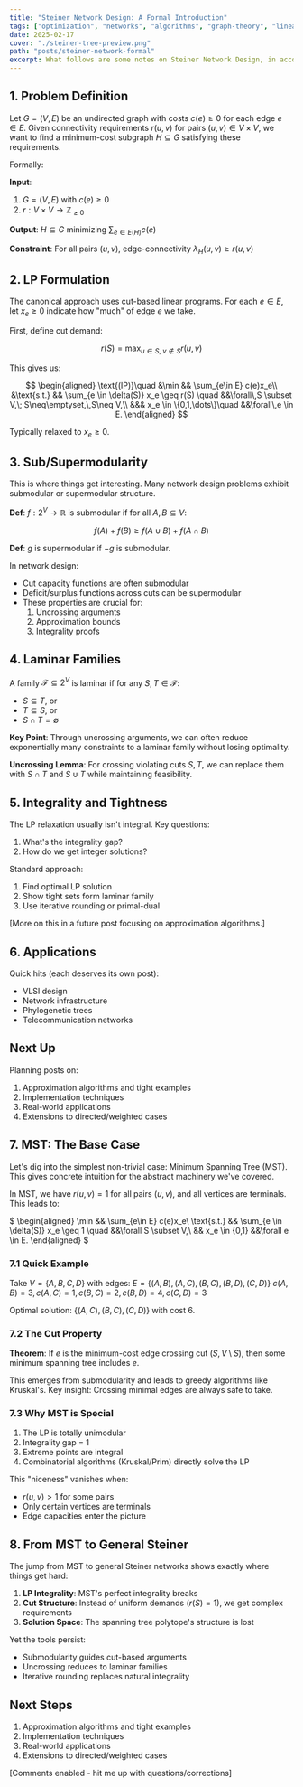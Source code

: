 ```yaml
---
title: "Steiner Network Design: A Formal Introduction"
tags: ["optimization", "networks", "algorithms", "graph-theory", "linear-programming"]
date: 2025-02-17
cover: "./steiner-tree-preview.png"
path: "posts/steiner-network-formal"
excerpt: What follows are some notes on Steiner Network Design, in accordance with my lectures in EECS 598-001 Hardness of Approximation with Prof. Euiwoong Lee. I'll start with formal definitions and work through the key theoretical components. This is part 1 of a series - future posts will expand on applications and implementation details.
---
```


## 1. Problem Definition

Let $G = (V, E)$ be an undirected graph with costs $c(e) \geq 0$ for each edge $e \in E$. Given connectivity requirements $r(u,v)$ for pairs $(u,v) \in V \times V$, we want to find a minimum-cost subgraph $H \subseteq G$ satisfying these requirements.

Formally:

**Input**: 
1. $G = (V,E)$ with $c(e) \geq 0$
2. $r: V \times V \to \mathbb{Z}_{\geq 0}$

**Output**: $H \subseteq G$ minimizing $\sum_{e \in E(H)} c(e)$

**Constraint**: For all pairs $(u,v)$, edge-connectivity $\lambda_H(u,v) \geq r(u,v)$

## 2. LP Formulation

The canonical approach uses cut-based linear programs. For each $e \in E$, let $x_e \geq 0$ indicate how "much" of edge $e$ we take.

First, define cut demand:

$$r(S) = \max_{u\in S,\;v\notin S} r(u,v)$$

This gives us:

$$
\begin{aligned}
\text{(IP)}\quad
&\min && \sum_{e\in E} c(e)x_e\\
&\text{s.t.} && \sum_{e \in \delta(S)} x_e \geq r(S) \quad &&\forall\,S \subset V,\; S\neq\emptyset,\,S\neq V,\\
&&& x_e \in \{0,1,\dots\}\quad &&\forall\,e \in E.
\end{aligned}
$$

Typically relaxed to $x_e \geq 0$.

## 3. Sub/Supermodularity 

This is where things get interesting. Many network design problems exhibit submodular or supermodular structure.

**Def**: $f: 2^V \to \mathbb{R}$ is submodular if for all $A,B \subseteq V$:

$$f(A) + f(B) \geq f(A \cup B) + f(A \cap B)$$

**Def**: $g$ is supermodular if $-g$ is submodular.

In network design:
- Cut capacity functions are often submodular
- Deficit/surplus functions across cuts can be supermodular
- These properties are crucial for:
  1. Uncrossing arguments
  2. Approximation bounds
  3. Integrality proofs

## 4. Laminar Families

A family $\mathcal{F} \subseteq 2^V$ is laminar if for any $S,T \in \mathcal{F}$:
- $S \subseteq T$, or
- $T \subseteq S$, or
- $S \cap T = \emptyset$

**Key Point**: Through uncrossing arguments, we can often reduce exponentially many constraints to a laminar family without losing optimality.

**Uncrossing Lemma**: For crossing violating cuts $S,T$, we can replace them with $S \cap T$ and $S \cup T$ while maintaining feasibility.

## 5. Integrality and Tightness

The LP relaxation usually isn't integral. Key questions:
1. What's the integrality gap?
2. How do we get integer solutions?

Standard approach:
1. Find optimal LP solution
2. Show tight sets form laminar family
3. Use iterative rounding or primal-dual

[More on this in a future post focusing on approximation algorithms.]

## 6. Applications

Quick hits (each deserves its own post):
- VLSI design
- Network infrastructure
- Phylogenetic trees
- Telecommunication networks

## Next Up

Planning posts on:
1. Approximation algorithms and tight examples
2. Implementation techniques 
3. Real-world applications
4. Extensions to directed/weighted cases

## 7. MST: The Base Case

Let's dig into the simplest non-trivial case: Minimum Spanning Tree (MST). This gives concrete intuition for the abstract machinery we've covered.

In MST, we have $r(u,v) = 1$ for all pairs $(u,v)$, and all vertices are terminals. This leads to:

$
\begin{aligned}
\min && \sum_{e\in E} c(e)x_e\\
\text{s.t.} && \sum_{e \in \delta(S)} x_e \geq 1 \quad &&\forall S \subset V,\\
&& x_e \in \{0,1\} &&\forall e \in E.
\end{aligned}
$

### 7.1 Quick Example

Take $V = \{A,B,C,D\}$ with edges:
$E = \{(A,B),(A,C),(B,C),(B,D),(C,D)\}$
$c(A,B) = 3, c(A,C) = 1, c(B,C) = 2, c(B,D) = 4, c(C,D) = 3$

Optimal solution: $\{(A,C),(B,C),(C,D)\}$ with cost 6.

### 7.2 The Cut Property

**Theorem**: If $e$ is the minimum-cost edge crossing cut $(S,V\setminus S)$, then some minimum spanning tree includes $e$.

This emerges from submodularity and leads to greedy algorithms like Kruskal's. Key insight: Crossing minimal edges are always safe to take.

### 7.3 Why MST is Special

1. The LP is totally unimodular
2. Integrality gap = 1
3. Extreme points are integral
4. Combinatorial algorithms (Kruskal/Prim) directly solve the LP

This "niceness" vanishes when:
- $r(u,v) > 1$ for some pairs
- Only certain vertices are terminals
- Edge capacities enter the picture

## 8. From MST to General Steiner

The jump from MST to general Steiner networks shows exactly where things get hard:

1. **LP Integrality**: MST's perfect integrality breaks
2. **Cut Structure**: Instead of uniform demands ($r(S) = 1$), we get complex requirements
3. **Solution Space**: The spanning tree polytope's structure is lost

Yet the tools persist:
- Submodularity guides cut-based arguments
- Uncrossing reduces to laminar families
- Iterative rounding replaces natural integrality

## Next Steps

1. Approximation algorithms and tight examples
2. Implementation techniques 
3. Real-world applications
4. Extensions to directed/weighted cases

[Comments enabled - hit me up with questions/corrections]